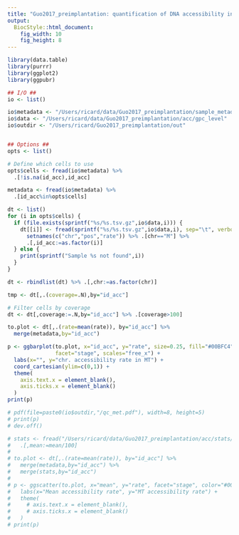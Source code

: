 ```yaml
---
title: "Guo2017_preimplantation: quantification of DNA accessibility in mithocondrial DNA"
output: 
  BiocStyle::html_document: 
    fig_width: 10
    fig_height: 8
---
```


```r
library(data.table)
library(purrr)
library(ggplot2)
library(ggpubr)
```

```r

## I/O ##
io <- list()

io$metadata <- "/Users/ricard/data/Guo2017_preimplantation/sample_metadata.txt"
io$data <- "/Users/ricard/data/Guo2017_preimplantation/acc/gpc_level"
io$outdir <- "/Users/ricard/Guo2017_preimplantation/out"


## Options ##
opts <- list()

# Define which cells to use
opts$cells <- fread(io$metadata) %>% 
  .[!is.na(id_acc),id_acc]
```

<!-- Load metadata -->

```r
metadata <- fread(io$metadata) %>% 
  .[id_acc%in%opts$cells]
```

<!-- Load accessibility data -->

```r
dt <- list()
for (i in opts$cells) {
  if (file.exists(sprintf("%s/%s.tsv.gz",io$data,i))) {
    dt[[i]] <- fread(sprintf("%s/%s.tsv.gz",io$data,i), sep="\t", verbose=F, showProgress=F) %>% 
      setnames(c("chr","pos","rate")) %>% .[chr=="M"] %>%
      .[,id_acc:=as.factor(i)]
  } else {
    print(sprintf("Sample %s not found",i))
  }
}

dt <- rbindlist(dt) %>% .[,chr:=as.factor(chr)]
```

<!-- Bar plots of average MT accessibility rate per cell -->

```r
tmp <- dt[,.(coverage=.N),by="id_acc"]
```

```r
# Filter cells by coverage
dt <- dt[,coverage:=.N,by="id_acc"] %>% .[coverage>100]
```

```r
to.plot <- dt[,.(rate=mean(rate)), by="id_acc"] %>%
  merge(metadata,by="id_acc")

p <- ggbarplot(to.plot, x="id_acc", y="rate", size=0.25, fill="#00BFC4", 
               facet="stage", scales="free_x") +
  labs(x="", y="chr. accessibility rate in MT") +
  coord_cartesian(ylim=c(0,1)) +
  theme(
    axis.text.x = element_blank(),
    axis.ticks.x = element_blank()
  )
print(p)

# pdf(file=paste0(io$outdir,"/qc_met.pdf"), width=8, height=5)
# print(p)
# dev.off()
```

<!-- Correlate global accessibility rate vs MT accessibility rate -->

```r
# stats <- fread("/Users/ricard/data/Guo2017_preimplantation/acc/stats/stats.txt") %>%
#   .[,mean:=mean/100]
# 
# to.plot <- dt[,.(rate=mean(rate)), by="id_acc"] %>%
#   merge(metadata,by="id_acc") %>%
#   merge(stats,by="id_acc")
# 
# p <- ggscatter(to.plot, x="mean", y="rate", facet="stage", color="#00BFC4", add="reg.line", scales="free") +
#   labs(x="Mean accessibility rate", y="MT accessibility rate") +
#   theme(
#     # axis.text.x = element_blank(),
#     # axis.ticks.x = element_blank()
#   )
# print(p)
```

